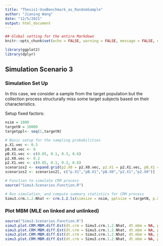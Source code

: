 ```yaml
---
title: "Thesis1-UseBenchmark_as_RandomSample"
author: "Jianing Wang"
date: "12/5/2021"
output: html_document
---
```


```r
## Global setting for the entire Markdown
knitr::opts_chunk$set(echo = FALSE, warning = FALSE, message = FALSE, error = FALSE)
```

```r
library(ggplot2)
library(dplyr)
```


## Simulation Scenario 3 

### Simulation Set Up 

In this case, we consider a sample from the target population but the collection process structurally miss some target subjects based on their characteristics.

Setup fixed factors:

```r
nsim = 1000
targetN = 10000
targetppl<- seq(1,targetN)
```

```r
# Basic setup for the sampling probabilities
p.X1.vec <- 0.3
pB.X0.vec <- 0 
pB.X1.vec <- c(0.05, 0.1, 0.3, 0.6)
p2.X0.vec <- 0.2
p2.X1.vec <- c(0.05, 0.1, 0.3, 0.6) 
scenarios2 <- expand.grid(p2.X0 = p2.X0.vec, p2.X1 = p2.X1.vec, pB.X1 = pB.X1.vec, pB.X0 = pB.X0.vec, p.X1 = p.X1.vec)
scenarios2 <- scenarios2[, c("p.X1","pB.X1","pB.X0","p2.X1","p2.X0")]

# Function to simulate CRM process
source("Simu3.Scenarios.Function.R")

# Run simulation, and compute summary statistics for CRM process
Simu3.crm.1.2.Nhat <- crm.1.2.ls(simsize = nsim, pplsize = targetN, p.X1 = scenarios2$p.X1, pB.X0 = scenarios2$pB.X0, pB.X1 = scenarios2$pB.X1, p2.X0 = scenarios2$p2.X0, p2.X1 = scenarios2$p2.X1)
```

### Plot MBM (MLE on linked and unlinked)

```r
source("Simu3.Scenarios.Function.R")
simu3.plot.CRM.MBM.diff.Est(dt.crm = Simu3.crm.1.2.Nhat, dt.mbm = NA, p1_pB = pB.X1.vec[1], p.X1 = 0.3, title = "(A)")
simu3.plot.CRM.MBM.diff.Est(dt.crm = Simu3.crm.1.2.Nhat, dt.mbm = NA, p1_pB = pB.X1.vec[2], p.X1 = 0.3, title = "(B)")
simu3.plot.CRM.MBM.diff.Est(dt.crm = Simu3.crm.1.2.Nhat, dt.mbm = NA, p1_pB = pB.X1.vec[3], p.X1 = 0.3, title = "(C)")
simu3.plot.CRM.MBM.diff.Est(dt.crm = Simu3.crm.1.2.Nhat, dt.mbm = NA, p1_pB = pB.X1.vec[4], p.X1 = 0.3, title = "(D)")
```


